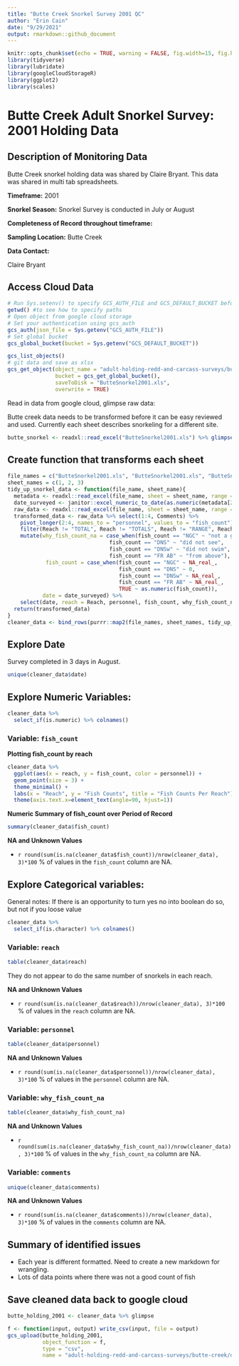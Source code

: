 ```yaml
---
title: "Butte Creek Snorkel Survey 2001 QC"
author: "Erin Cain"
date: "9/29/2021"
output: rmarkdown::github_document
---
```


```r
knitr::opts_chunk$set(echo = TRUE, warning = FALSE, fig.width=15, fig.height=10)
library(tidyverse)
library(lubridate)
library(googleCloudStorageR)
library(ggplot2)
library(scales)
```

# Butte Creek Adult Snorkel Survey: 2001 Holding Data 

## Description of Monitoring Data
Butte Creek snorkel holding data was shared by Claire Bryant. This data was shared in multi tab spreadsheets. 

**Timeframe:** 2001 

**Snorkel Season:** Snorkel Survey is conducted in July or August 

**Completeness of Record throughout timeframe:** 

**Sampling Location:** Butte Creek 

**Data Contact:** 

Claire Bryant 

## Access Cloud Data

```r
# Run Sys.setenv() to specify GCS_AUTH_FILE and GCS_DEFAULT_BUCKET before running 
getwd() #to see how to specify paths 
# Open object from google cloud storage
# Set your authentication using gcs_auth
gcs_auth(json_file = Sys.getenv("GCS_AUTH_FILE"))
# Set global bucket 
gcs_global_bucket(bucket = Sys.getenv("GCS_DEFAULT_BUCKET"))

gcs_list_objects()
# git data and save as xlsx
gcs_get_object(object_name = "adult-holding-redd-and-carcass-surveys/butte-creek/data-raw/Butte 2001 Snorkel Modified.xls",
               bucket = gcs_get_global_bucket(),
               saveToDisk = "ButteSnorkel2001.xls",
               overwrite = TRUE)

```

Read in data from google cloud, glimpse raw data: 

Butte creek data needs to be transformed before it can be easy reviewed and used. Currently each sheet describes snorkeling for a different site. 
```r
butte_snorkel <- readxl::read_excel("ButteSnorkel2001.xls") %>% glimpse()
```
## Create function that transforms each sheet 

```r
file_names = c("ButteSnorkel2001.xls", "ButteSnorkel2001.xls", "ButteSnorkel2001.xls")
sheet_names = c(1, 2, 3)
tidy_up_snorkel_data <- function(file_name, sheet_name){
  metadata <- readxl::read_excel(file_name, sheet = sheet_name, range = "A3:F7")
  date_surveyed <- janitor::excel_numeric_to_date(as.numeric(metadata[2,2]))
  raw_data <- readxl::read_excel(file_name, sheet = sheet_name, range = "A12:I70")
  transformed_data <- raw_data %>% select(1:4, Comments) %>% 
    pivot_longer(2:4, names_to = "personnel", values_to = "fish_count") %>%
    filter(Reach != "TOTAL", Reach != "TOTALS", Reach != "RANGE", Reach != "Range") %>%
    mutate(why_fish_count_na = case_when(fish_count == "NGC" ~ "not a good count",
                                fish_count == "DNS" ~ "did not see", 
                                fish_count == "DNSw" ~ "did not swim", 
                                fish_count == "FR AB" ~ "from above"),
            fish_count = case_when(fish_count == "NGC" ~ NA_real_,
                                   fish_count == "DNS" ~ 0, 
                                   fish_count == "DNSw" ~ NA_real_, 
                                   fish_count == "FR AB" ~ NA_real_,
                                   TRUE ~ as.numeric(fish_count)),
           date = date_surveyed) %>% 
    select(date, reach = Reach, personnel, fish_count, why_fish_count_na, comments = Comments)
  return(transformed_data)
}
cleaner_data <- bind_rows(purrr::map2(file_names, sheet_names, tidy_up_snorkel_data)) %>% glimpse

```

## Explore Date 

Survey completed in 3 days in August. 
```r
unique(cleaner_data$date)
```

## Explore Numeric Variables: {.tabset}

```r
cleaner_data %>% 
  select_if(is.numeric) %>% colnames()
```

### Variable: `fish_count`

**Plotting fish_count by reach**

```r
cleaner_data %>% 
  ggplot(aes(x = reach, y = fish_count, color = personnel)) + 
  geom_point(size = 3) + 
  theme_minimal() + 
  labs(x = "Reach", y = "Fish Counts", title = "Fish Counts Per Reach") +
  theme(axis.text.x=element_text(angle=90, hjust=1))
```

**Numeric Summary of fish_count over Period of Record**

```r
summary(cleaner_data$fish_count)
```

**NA and Unknown Values**

*  `r round(sum(is.na(cleaner_data$fish_count))/nrow(cleaner_data), 3)*100` % of values in the `fish_count` column are NA.


## Explore Categorical variables: {.tabset}

General notes: If there is an opportunity to turn yes no into boolean do so, but not if you loose value 

```r
cleaner_data %>% 
  select_if(is.character) %>% colnames()
```


### Variable: `reach`
```r
table(cleaner_data$reach)
```

They do not appear to do the same number of snorkels in each reach. 

**NA and Unknown Values**

*  `r round(sum(is.na(cleaner_data$reach))/nrow(cleaner_data), 3)*100` % of values in the `reach` column are NA.


### Variable: `personnel`
```r
table(cleaner_data$personnel)
```

**NA and Unknown Values**

*  `r round(sum(is.na(cleaner_data$personnel))/nrow(cleaner_data), 3)*100` % of values in the `personnel` column are NA.

### Variable: `why_fish_count_na`
```r
table(cleaner_data$why_fish_count_na)
```


**NA and Unknown Values**

*  `r round(sum(is.na(cleaner_data$why_fish_count_na))/nrow(cleaner_data), 3)*100` % of values in the `why_fish_count_na` column are NA.

### Variable: `comments`
```r
unique(cleaner_data$comments)
```


**NA and Unknown Values**

*  `r round(sum(is.na(cleaner_data$comments))/nrow(cleaner_data), 3)*100` % of values in the `comments` column are NA.


## Summary of identified issues

* Each year is different formatted. Need to create a new markdown for wrangling. 
* Lots of data points where there was not a good count of fish 

## Save cleaned data back to google cloud 

```r
butte_holding_2001 <- cleaner_data %>% glimpse
```

```r
f <- function(input, output) write_csv(input, file = output)
gcs_upload(butte_holding_2001,
           object_function = f,
           type = "csv",
           name = "adult-holding-redd-and-carcass-surveys/butte-creek/data/butte_holding_2001.csv")


```
